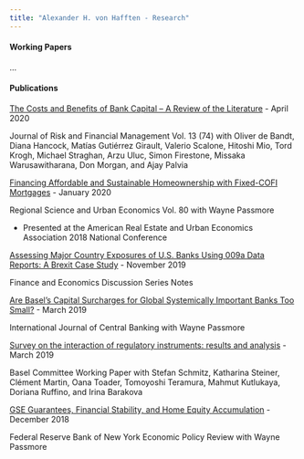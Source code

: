 ```yaml
---
title: "Alexander H. von Hafften - Research"
---
```


#### Working Papers

...

#### Publications

[The Costs and Benefits of Bank Capital – A Review of the Literature](https://www.mdpi.com/1911-8074/13/4/74)	- April 2020

Journal of Risk and Financial Management Vol. 13 (74) with Oliver de Bandt, Diana Hancock, Matías Gutiérrez Girault, Valerio Scalone, Hitoshi Mio, Tord Krogh, Michael Straghan, Arzu Uluc, Simon Firestone, Missaka Warusawitharana, Don Morgan, and Ajay Palvia

[Financing Affordable and Sustainable Homeownership with Fixed-COFI Mortgages](https://doi.org/10.1016/j.regsciurbeco.2018.08.002) - January 2020

Regional Science and Urban Economics Vol. 80 with Wayne Passmore

- Presented at the American Real Estate and Urban Economics Association 2018 National Conference

[Assessing Major Country Exposures of U.S. Banks Using 009a Data Reports: A Brexit Case Study](https://doi.org/10.17016/2380-7172.2469)	- November 2019

Finance and Economics Discussion Series Notes

[Are Basel's Capital Surcharges for Global Systemically Important Banks Too Small?](https://www.ijcb.org/journal/ijcb19q1a3.htm) - March 2019 

International Journal of Central Banking with Wayne Passmore

[Survey on the interaction of regulatory instruments: results and analysis](https://www.bis.org/bcbs/publ/wp35.htm) - March 2019

Basel Committee Working Paper with Stefan Schmitz, Katharina Steiner, Clément Martin, Oana Toader, Tomoyoshi Teramura, Mahmut Kutlukaya, Doriana Ruffino, and Irina Barakova

[GSE Guarantees, Financial Stability, and Home Equity Accumulation](https://www.newyorkfed.org/research/epr/2018/epr_2018_gse-guarantees_passmore.html)	- December 2018

Federal Reserve Bank of New York Economic Policy Review with Wayne Passmore
